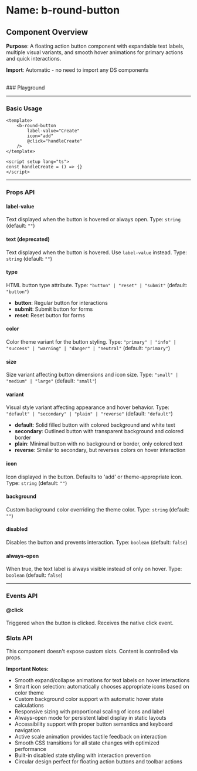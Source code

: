 
<Meta of={BRoundButton} />

# Name: b-round-button
## Component Overview

**Purpose**: A floating action button component with expandable text labels, multiple visual variants, and smooth hover animations for primary actions and quick interactions.

**Import**: Automatic - no need to import any DS components

<br />
### Playground

<Canvas of={BRoundButton.Primary} />
<Controls />

---

### Basic Usage

```vue
<template>
    <b-round-button 
        label-value="Create"
        icon="add"
        @click="handleCreate"
    />
</template>

<script setup lang="ts">
const handleCreate = () => {}
</script>
```

<Canvas sourceState="none" of={BRoundButton.Primary} />

---

### Props API

#### label-value
Text displayed when the button is hovered or always open. Type: `string` (default: `""`)

#### text (deprecated)
Text displayed when the button is hovered. Use `label-value` instead. Type: `string` (default: `""`)

#### type
HTML button type attribute. Type: `"button" | "reset" | "submit"` (default: `"button"`)

- **button**: Regular button for interactions
- **submit**: Submit button for forms
- **reset**: Reset button for forms

#### color
Color theme variant for the button styling. Type: `"primary" | "info" | "success" | "warning" | "danger" | "neutral"` (default: `"primary"`)

<Canvas sourceState="none" of={BRoundButton.Colors} />

#### size
Size variant affecting button dimensions and icon size. Type: `"small" | "medium" | "large"` (default: `"small"`)

<Canvas sourceState="none" of={BRoundButton.Sizes} />

#### variant
Visual style variant affecting appearance and hover behavior. Type: `"default" | "secondary" | "plain" | "reverse"` (default: `"default"`)

- **default**: Solid filled button with colored background and white text
- **secondary**: Outlined button with transparent background and colored border
- **plain**: Minimal button with no background or border, only colored text
- **reverse**: Similar to secondary, but reverses colors on hover interaction

<Canvas sourceState="none" of={BRoundButton.Variants} />

#### icon
Icon displayed in the button. Defaults to 'add' or theme-appropriate icon. Type: `string` (default: `""`)

#### background
Custom background color overriding the theme color. Type: `string` (default: `""`)

#### disabled
Disables the button and prevents interaction. Type: `boolean` (default: `false`)

<Canvas sourceState="none" of={BRoundButton.Disabled} />

#### always-open
When true, the text label is always visible instead of only on hover. Type: `boolean` (default: `false`)

<Canvas sourceState="none" of={BRoundButton.AlwaysOpen} />

---

### Events API

#### @click
Triggered when the button is clicked. Receives the native click event.

### Slots API

This component doesn't expose custom slots. Content is controlled via props.

**Important Notes:**
- Smooth expand/collapse animations for text labels on hover interactions
- Smart icon selection: automatically chooses appropriate icons based on color theme
- Custom background color support with automatic hover state calculations
- Responsive sizing with proportional scaling of icons and label
- Always-open mode for persistent label display in static layouts
- Accessibility support with proper button semantics and keyboard navigation
- Active scale animation provides tactile feedback on interaction
- Smooth CSS transitions for all state changes with optimized performance
- Built-in disabled state styling with interaction prevention
- Circular design perfect for floating action buttons and toolbar actions
